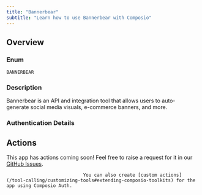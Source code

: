 ```yaml
---
title: "Bannerbear"
subtitle: "Learn how to use Bannerbear with Composio"
---
```



## Overview

### Enum
`BANNERBEAR`

### Description
Bannerbear is an API and integration tool that allows users to auto-
    generate social media visuals, e-commerce banners, and more.

### Authentication Details

<Accordion title="API_KEY">
<ParamField path="apiSecret" type="string" required={true}>
</ParamField>

<ParamField path="base_url" type="string" default="https://api.bannerbear.com">
</ParamField>

</Accordion>


## Actions

This app has actions coming soon! Feel free to raise a request for it in our [GitHub Issues](https://github.com/ComposioHQ/composio/issues).
                                
                                You can also create [custom actions](/tool-calling/customizing-tools#extending-composio-toolkits) for the app using Composio Auth.